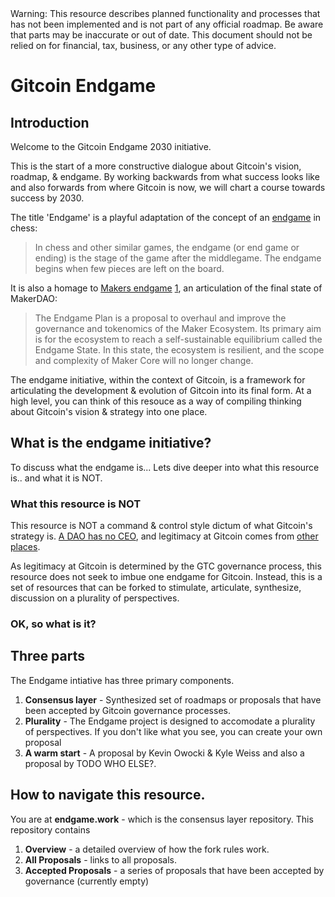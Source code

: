 
<Callout type="warning">
  Warning: This resource describes planned functionality and processes that has
  not been implemented and is not part of any official roadmap. Be aware that parts may be inaccurate or out of
  date.  This document should not be relied on for financial, tax, business, or any other type of advice.
</Callout>

# Gitcoin Endgame

## Introduction

Welcome to the Gitcoin Endgame 2030 initiative.

This is the start of a more constructive dialogue about Gitcoin's vision, roadmap, & endgame.  By working backwards from what success looks like and also forwards from where Gitcoin is now, we will chart a course towards success by 2030.

The title 'Endgame' is a playful adaptation of the concept of an [endgame](https://en.wikipedia.org/wiki/Chess_endgame) in chess:

> In chess and other similar games, the endgame (or end game or ending) is the stage of the game after the middlegame. The endgame begins when few pieces are left on the board.

It is also a homage to [Makers endgame](https://endgame.makerdao.com/endgame/overview) [1](https://twitter.com/runekek/status/1688571159367823360), an articulation of the final state of MakerDAO:

> The Endgame Plan is a proposal to overhaul and improve the governance and tokenomics of the Maker Ecosystem. Its primary aim is for the ecosystem to reach a self-sustainable equilibrium called the Endgame State. In this state, the ecosystem is resilient, and the scope and complexity of Maker Core will no longer change.

The endgame initiative, within the context of Gitcoin, is a framework for articulating the development & evolution of Gitcoin into its final form.  At a high level, you can think of this resouce as a way of compiling thinking about Gitcoin's vision & strategy into one place. 

## What is the endgame initiative?

To discuss what the endgame is... Lets dive deeper into what this resource is.. and what it is NOT.

### What this resource is NOT

This resource is NOT a command & control style dictum of what Gitcoin's strategy is.  [A DAO has no CEO](https://gov.gitcoin.co/t/a-dao-has-no-ceo/9852), and legitimacy at Gitcoin comes from [other places](https://gov.gitcoin.co/t/consent-of-the-governed-and-legitimacy-by-process-in-gitcoindao/9778).

As legitimacy at Gitcoin is determined by the GTC governance process, this resource does not seek to imbue one endgame for Gitcoin.   Instead, this is a set of resources that can be forked to stimulate, articulate, synthesize, discussion on a plurality of perspectives.

### OK, so what is it?

## Three parts

The Endgame intiative has three primary components.
1. **Consensus layer** - Synthesized set of roadmaps or proposals that have been accepted by Gitcoin governance processes.
2. **Plurality** - The Endgame project is designed to accomodate a plurality of perspectives.  If you don't like what you see, you can create your own proposal
3. **A warm start** - A proposal by Kevin Owocki & Kyle Weiss and also a proposal by TODO WHO ELSE?.

## How to navigate this resource.

You are at **endgame.work** - which is the consensus layer repository.  This repository contains
1. **Overview** - a detailed overview of how the fork rules work.
2. **All Proposals** - links to all proposals.
3. **Accepted Proposals** - a series of proposals that have been accepted by governance (currently empty)

